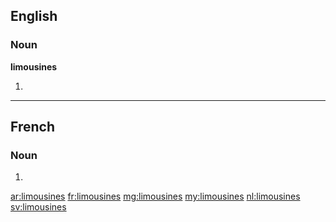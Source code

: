 ==English==

===Noun===
'''limousines'''

# {{plural of|limousine}}

----

==French==

===Noun===
{{head|fr|g=f-p}}

# {{plural of|limousine|lang=fr}}

[[ar:limousines]]
[[fr:limousines]]
[[mg:limousines]]
[[my:limousines]]
[[nl:limousines]]
[[sv:limousines]]